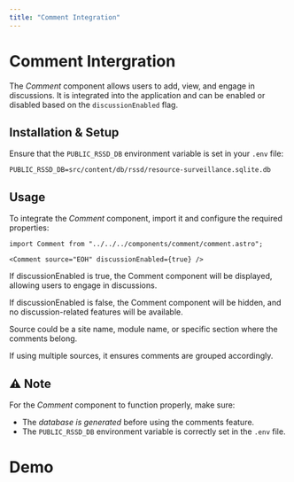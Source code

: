 ```yaml
---
title: "Comment Integration"
---
```


# Comment Intergration

The _Comment_ component allows users to add, view, and engage in discussions. It is integrated into the application and can be enabled or disabled based on the `discussionEnabled` flag.

## Installation & Setup

Ensure that the `PUBLIC_RSSD_DB` environment variable is set in your `.env` file:

```
PUBLIC_RSSD_DB=src/content/db/rssd/resource-surveillance.sqlite.db

```

## Usage

To integrate the _Comment_ component, import it and configure the required properties:

```
import Comment from "../../../components/comment/comment.astro";

<Comment source="EOH" discussionEnabled={true} />

```

If discussionEnabled is true, the Comment component will be displayed, allowing users to engage in discussions.

If discussionEnabled is false, the Comment component will be hidden, and no discussion-related features will be available.

Source could be a site name, module name, or specific section where the comments belong.

If using multiple sources, it ensures comments are grouped accordingly.

## ⚠️ Note

For the _Comment_ component to function properly, make sure:

- The _database is generated_ before using the comments feature.
- The `PUBLIC_RSSD_DB` environment variable is correctly set in the `.env` file.

# Demo


<Comment source="Demo" activityTitle="Comments" discussionEnabled={true} />
